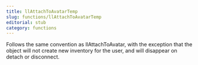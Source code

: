 ```yaml
---
title: llAttachToAvatarTemp
slug: functions/llAttachToAvatarTemp
editorial: stub
category: functions
---
```


<LSLFunction name="llAttachToAvatarTemp"/>

Follows the same convention as llAttachToAvatar, with the exception that the object will not create new inventory for the user, and will disappear on detach or disconnect.
